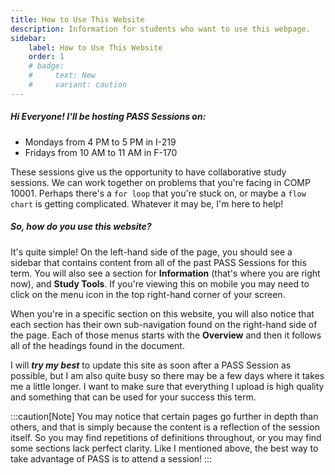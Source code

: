```yaml
---
title: How to Use This Website
description: Information for students who want to use this webpage.
sidebar:
    label: How to Use This Website
    order: 1
    # badge:
    #     text: New
    #     variant: caution
---
```


##### Hi Everyone! I'll be hosting PASS Sessions on:
<ul>
    <li>Mondays from 4 PM to 5 PM in I-219</li>
    <li>Fridays from 10 AM to 11 AM in F-170</li>
</ul>

These sessions give us the opportunity to have collaborative study sessions. We can work together on 
problems that you're facing in COMP 10001. Perhaps there's a <code>for loop</code> that you're stuck on,
or maybe a <code>flow chart</code> is getting complicated. Whatever it may be, I'm here to help!

##### So, **how do you use this website?**

It's quite simple! On the left-hand side of the page, you should see a sidebar that contains content from
all of the past PASS Sessions for this term. You will also see a section for **Information** (that's where you
are right now), and **Study Tools**. If you're viewing this on mobile you may need to click on the menu icon in 
the top right-hand corner of your screen.

When you're in a specific section on this website, you will also notice that each section has their own sub-navigation
found on the right-hand side of the page. Each of those menus starts with the **Overview** and then it follows all
of the headings found in the document. 

I will ***try my best*** to update this site as soon after a PASS Session as possible, but I am also quite busy so 
there may be a few days where it takes me a little longer. I want to make sure that everything I upload is high
quality and something that can be used for your success this term.

:::caution[Note]
You may notice that certain pages go further in depth than others, and that is simply because the content is a reflection
of the session itself. So you may find repetitions of definitions throughout, or you may find some sections lack perfect
clarity. Like I mentioned above, the best way to take advantage of PASS is to attend a session! 
:::